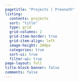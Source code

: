 ```yaml
---
pagetitle: "Projects | Preonath"
listing:
  contents: projects
  sort: "title"
  type: grid
  grid-columns: 2
  grid-item-border: true 
  grid-item-align: left
  image-height: 260px
  categories: true
  sort-ui: true 
  filter-ui: true  
page-layout: full
title-block-banner: false
comments: false
---
```



